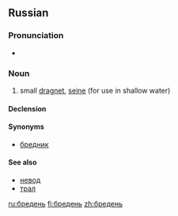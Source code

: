 ==Russian==
===Pronunciation===
* {{IPA|/ˈbrʲedʲɪnʲ/|lang=ru}}

===Noun===
{{ru-nou|head=бре́день|tr=bréden’|g=m|a=i}}

# {{fishing|lang=ru}} small [[dragnet]], [[seine]] (for use in shallow water)

====Declension====
{{ru-noun-inan-ь-1-m|бредн|бре́дн|бре́день}}

====Synonyms====
* [[бредник]]

====See also====
* [[невод]]
* [[трал]]


[[ru:бредень]]
[[fi:бредень]]
[[zh:бредень]]
